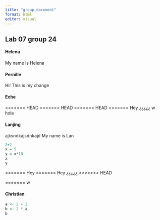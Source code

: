 ```yaml
---
title: "group_document"
format: html
editor: visual
---
```


## Lab 07 group 24

#### Helena

My name is Helena

#### Pernille

Hi! This is my change

#### Eche

<<<<<<< HEAD
<<<<<<< HEAD
<<<<<<< HEAD
=======
Hey ¿¿¿¿¿
w
hola

#### Lanjing
ajksndkajsdnkajd
My name is Lan

```r
2+2
x = 5
y = x*10
x
y
```
=======
Hey
=======
Hey ¿¿¿¿¿
<<<<<<< HEAD

=======
w

#### Christian

```r
a <- 2 + 3
b <- 2 * a
b
```
